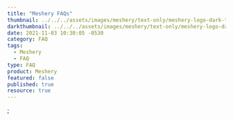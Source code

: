 ---
title: "Meshery FAQs"
thumbnail: ../../../assets/images/meshery/text-only/meshery-logo-dark-text.webp
darkthumbnail: ../../../assets/images/meshery/text-only/meshery-logo-dark-text.webp
date: 2021-11-03 10:30:05 -0530
category: FAQ
tags:
  - Meshery
  - FAQ
type: FAQ
product: Meshery
featured: false
published: true
resource: true
---




<ResourcesWrapper>
  <div>
    <FAQ category={["Meshery"]} />
  </div>
</ResourcesWrapper>
;
